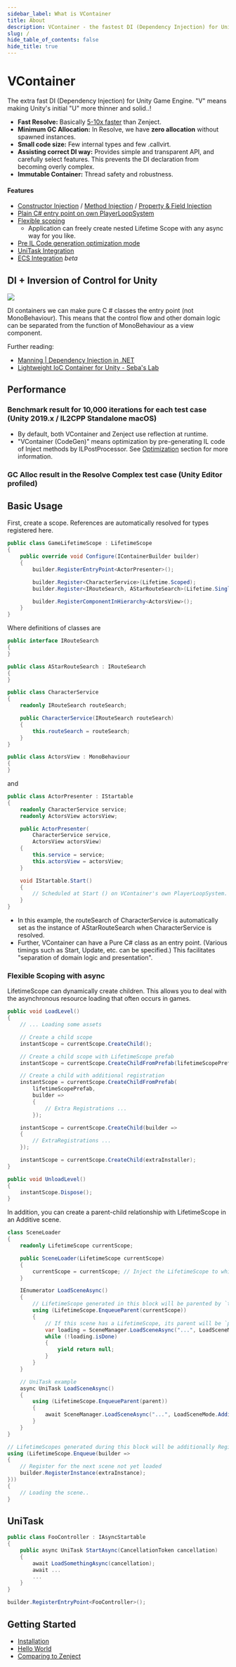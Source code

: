 ```yaml
---
sidebar_label: What is VContainer
title: About
description: VContainer - the fastest DI (Dependency Injection) for Unity Game Engine
slug: /
hide_table_of_contents: false
hide_title: true
---
```


# VContainer


The extra fast DI (Dependency Injection) for Unity Game Engine. "V" means making Unity's initial "U" more thinner and solid..!

- **Fast Resolve:** Basically [5-10x faster](#performance) than Zenject.
- **Minimum GC Allocation:** In Resolve, we have **zero allocation** without spawned instances.
- **Small code size:** Few internal types and few .callvirt.
- **Assisting correct DI way:** Provides simple and transparent API, and carefully select features. This prevents the DI declaration from becoming overly complex.
- **Immutable Container:** Thread safety and robustness.

#### Features

- [Constructor Injection](../resolving/constructor-injection) / [Method Injection](../resolving/method-injection) / [Property & Field Injection](../resolving/property-field-injection)
- [Plain C# entry point on own PlayerLoopSystem](../integrations/entrypoint)
- [Flexible scoping](../scoping/lifetime-overview)
  - Application can freely create nested Lifetime Scope with any async way for you like.
- [Pre IL Code generation optimization mode](../optimization/codegen)
- [UniTask Integration](../integrations/unitask)
- [ECS Integration](../integrations/ecs) *beta*

## DI + Inversion of Control for Unity

![](assets/vcontainer@2x.png)

DI containers we can make pure C # classes the entry point (not MonoBehaviour). This means that the control flow and other domain logic can be separated from the function of MonoBehaviour as a view component.

Further reading:
- [Manning | Dependency Injection in .NET](https://www.manning.com/books/dependency-injection-in-dot-net)
- [Lightweight IoC Container for Unity - Seba's Lab](https://www.sebaslab.com/ioc-container-unity-part-1/)

## Performance

### Benchmark result for 10,000 iterations for each test case (Unity 2019.x / IL2CPP Standalone macOS)

<BenchmarkGraph height={260} />

- By default, both VContainer and Zenject use reflection at runtime.
- "VContainer (CodeGen)" means optimization by pre-generating IL code of Inject methods by ILPostProcessor. See [Optimization](../optimization/codegen) section for more information.

### GC Alloc result in the Resolve Complex test case (Unity Editor profiled)

<GCAllocGraph height={260} />

## Basic Usage

First, create a scope. References are automatically resolved for types registered here.

```csharp
public class GameLifetimeScope : LifetimeScope
{
    public override void Configure(IContainerBuilder builder)
    {
        builder.RegisterEntryPoint<ActorPresenter>();

        builder.Register<CharacterService>(Lifetime.Scoped);
        builder.Register<IRouteSearch, AStarRouteSearch>(Lifetime.Singleton);

        builder.RegisterComponentInHierarchy<ActorsView>();
    }
}
```

Where definitions of classes are

```csharp
public interface IRouteSearch
{
}

public class AStarRouteSearch : IRouteSearch
{
}

public class CharacterService
{
    readonly IRouteSearch routeSearch;

    public CharacterService(IRouteSearch routeSearch)
    {
        this.routeSearch = routeSearch;
    }
}
```

```csharp
public class ActorsView : MonoBehaviour
{
}
```

and

```csharp
public class ActorPresenter : IStartable
{
    readonly CharacterService service;
    readonly ActorsView actorsView;

    public ActorPresenter(
        CharacterService service,
        ActorsView actorsView)
    {
        this.service = service;
        this.actorsView = actorsView;
    }

    void IStartable.Start()
    {
        // Scheduled at Start () on VContainer's own PlayerLoopSystem.
    }
}
```

- In this example, the routeSearch of CharacterService is automatically set as the instance of AStarRouteSearch when CharacterService is resolved.
- Further, VContainer can have a Pure C# class as an entry point. (Various timings such as Start, Update, etc. can be specified.) This facilitates "separation of domain logic and presentation".

### Flexible Scoping with async

LifetimeScope can dynamically create children. This allows you to deal with the asynchronous resource loading that often occurs in games.

```csharp
public void LoadLevel()
{
    // ... Loading some assets

    // Create a child scope
    instantScope = currentScope.CreateChild();

    // Create a child scope with LifetimeScope prefab
    instantScope = currentScope.CreateChildFromPrefab(lifetimeScopePrefab);

    // Create a child with additional registration
    instantScope = currentScope.CreateChildFromPrefab(
        lifetimeScopePrefab,
        builder =>
        {
            // Extra Registrations ...
        });

    instantScope = currentScope.CreateChild(builder =>
    {
        // ExtraRegistrations ...
    });

    instantScope = currentScope.CreateChild(extraInstaller);
}

public void UnloadLevel()
{
    instantScope.Dispose();
}
```

In addition, you can create a parent-child relationship with LifetimeScope in an Additive scene.

```csharp
class SceneLoader
{
    readonly LifetimeScope currentScope;

    public SceneLoader(LifetimeScope currentScope)
    {
        currentScope = currentScope; // Inject the LifetimeScope to which this class belongs
    }

    IEnumerator LoadSceneAsync()
    {
        // LifetimeScope generated in this block will be parented by `this.lifetimeScope`
        using (LifetimeScope.EnqueueParent(currentScope))
        {
            // If this scene has a LifetimeScope, its parent will be `parent`.
            var loading = SceneManager.LoadSceneAsync("...", LoadSceneMode.Additive);
            while (!loading.isDone)
            {
                yield return null;
            }
        }
    }

    // UniTask example
    async UniTask LoadSceneAsync()
    {
        using (LifetimeScope.EnqueueParent(parent))
        {
            await SceneManager.LoadSceneAsync("...", LoadSceneMode.Additive);
        }
    }
}
```

```csharp
// LifetimeScopes generated during this block will be additionally Registered.
using (LifetimeScope.Enqueue(builder =>
{
    // Register for the next scene not yet loaded
    builder.RegisterInstance(extraInstance);
}))
{
    // Loading the scene..
}
```

## UniTask

```csharp
public class FooController : IAsyncStartable
{
    public async UniTask StartAsync(CancellationToken cancellation)
    {
        await LoadSomethingAsync(cancellation);
        await ...
        ...
    }
}
```

```csharp
builder.RegisterEntryPoint<FooController>();
```

## Getting Started

- [Installation](../getting-started/installation)
- [Hello World](../getting-started/hello-world)
- [Comparing to Zenject](../comparing/comparing-to-zenject)
